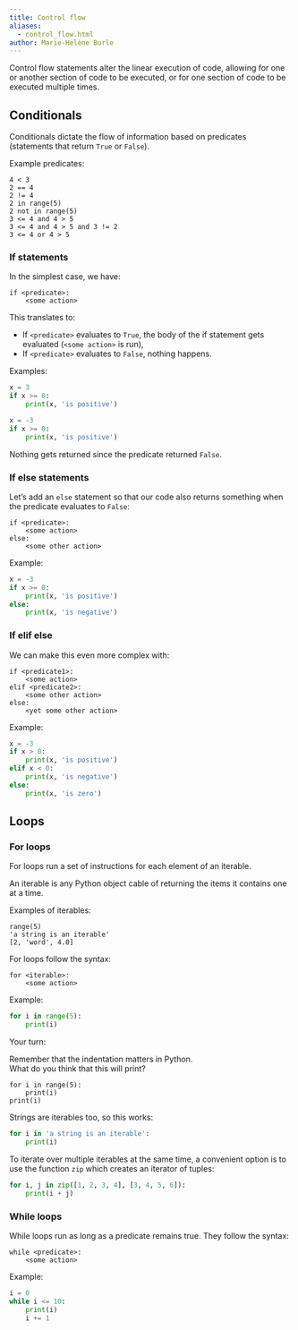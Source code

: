 ```yaml
---
title: Control flow
aliases:
  - control_flow.html
author: Marie-Hélène Burle
---
```


:::{.def}

Control flow statements alter the linear execution of code, allowing for one or another section of code to be executed, or for one section of code to be executed multiple times.

:::

## Conditionals

Conditionals dictate the flow of information based on predicates (statements that return `True` or `False`).

:::{.example}

Example predicates:

:::

```.python
4 < 3
2 == 4
2 != 4
2 in range(5)
2 not in range(5)
3 <= 4 and 4 > 5
3 <= 4 and 4 > 5 and 3 != 2
3 <= 4 or 4 > 5
```

### If statements

In the simplest case, we have:

```.python
if <predicate>:
    <some action>
```

This translates to:

- If `<predicate>` evaluates to `True`, the body of the if statement gets evaluated (`<some action>` is run),
- If `<predicate>` evaluates to `False`, nothing happens.

:::{.example}

Examples:

:::

```python
x = 3
if x >= 0:
    print(x, 'is positive')
```

```python
x = -3
if x >= 0:
    print(x, 'is positive')
```

:::{.note}

Nothing gets returned since the predicate returned `False`.

:::

### If else statements

Let's add an `else` statement so that our code also returns something when the predicate evaluates to `False`:

```.python
if <predicate>:
    <some action>
else:
    <some other action>
```

:::{.example}

Example:

:::

```python
x = -3
if x >= 0:
    print(x, 'is positive')
else:
    print(x, 'is negative')
```

### If elif else

We can make this even more complex with:

```.python
if <predicate1>:
    <some action>
elif <predicate2>:
    <some other action>    
else:
    <yet some other action>
```

:::{.example}

Example:

:::

```python
x = -3
if x > 0:
    print(x, 'is positive')
elif x < 0:
    print(x, 'is negative')
else:
    print(x, 'is zero')
```

## Loops

### For loops

For loops run a set of instructions for each element of an iterable.

An iterable is any Python object cable of returning the items it contains one at a time.

:::{.example}

Examples of iterables:

:::

```.python
range(5)
'a string is an iterable'
[2, 'word', 4.0]
```

For loops follow the syntax:

```.python
for <iterable>:
    <some action>
```

:::{.example}

Example:

:::

```python
for i in range(5):
    print(i)
```

:::{.exo}

:::{.yourturn}

Your turn:

:::

Remember that the indentation matters in Python. \
What do you think that this will print?

```.python
for i in range(5):
    print(i)
print(i)
```

:::

Strings are iterables too, so this works:

```python
for i in 'a string is an iterable':
    print(i)
```

To iterate over multiple iterables at the same time, a convenient option is to use the function `zip` which creates an iterator of tuples:

```python
for i, j in zip([1, 2, 3, 4], [3, 4, 5, 6]):
    print(i + j)
```

### While loops

While loops run as long as a predicate remains true. They follow the syntax:

```.python
while <predicate>:
    <some action>
```

:::{.example}

Example:

:::

```python
i = 0
while i <= 10:
    print(i)
    i += 1
```
